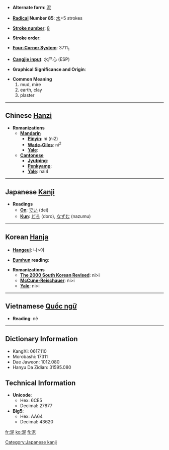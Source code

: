 * '''Alternate form''': [[泥]]

* '''[[Wiktionary:Chinese radical index| Radical]] Number 85''': [[Wiktionary:Chinese radical index 水|水]]+5 strokes

* '''[[Wiktionary:Chinese total strokes index|Stroke number]]''': [[Wiktionary:Chinese total strokes index 8|8]]

* '''Stroke order''': 

* '''[[Wiktionary:Chinese four corner index|Four-Corner System]]''': 3711<sub>1</sub>

* '''[[Wiktionary:Chinese Cangjie index|Cangjie input]]''': 水尸心 (ESP)

* '''Graphical Significance and Origin''': 

* '''Common Meaning'''
*#mud, mire
*# earth, clay
*# plaster


----

== Chinese [[Hanzi]] ==

* '''Romanizations'''
** '''[[Mandarin]]'''
*** '''[[Pinyin]]''': ní (ni2)
*** '''[[Wade-Giles]]''': ni<sup>2</sup>
*** '''[[Yale]]''': 
** '''[[Cantonese]]'''
*** '''[[Jyutping]]''':
*** '''[[Penkyamp]]''': 
*** '''[[Yale]]''': nai4


----

== Japanese [[Kanji]] ==

* '''Readings'''
** '''[[On]]''': [[でい]] (dei)
** '''[[Kun]]''': [[どろ]] (doro), [[なずむ]] (nazumu)


----

== Korean [[Hanja]] ==

* '''[[Hangeul]]''': 니>이

* '''[[Eumhun]] reading''': 

* '''Romanizations'''
** '''[[The 2000 South Korean Revised Romanization|The 2000 South Korean Revised]]''': ni>i
** '''[[McCune-Reischauer]]''': ni>i
** '''[[Yale]]''': ni>i


----

== Vietnamese [[Quốc ngữ]] ==

* '''Reading''': nê

----

== Dictionary Information ==

* KangXi: 0617.110
* Morobashi: 17311
* Dae Jaweon: 1012.080
* Hanyu Da Zidian: 31595.080

== Technical Information ==

* '''Unicode''':
** Hex: 6CE5
** Decimal: 27877
* '''Big5''':
** Hex: AA64
** Decimal: 43620

[[Category:Japanese kanji]]

[[fr:泥]]
[[ko:泥]]
[[fi:泥]]